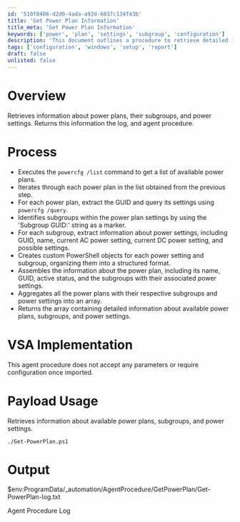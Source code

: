 ```yaml
---
id: '510f8406-d2d0-4ada-a92d-6837c134f43b'
title: 'Get Power Plan Information'
title_meta: 'Get Power Plan Information'
keywords: ['power', 'plan', 'settings', 'subgroup', 'configuration']
description: 'This document outlines a procedure to retrieve detailed information about power plans, their subgroups, and associated power settings using the powercfg command. It provides a structured output that can be logged and used for further analysis or configuration management.'
tags: ['configuration', 'windows', 'setup', 'report']
draft: false
unlisted: false
---
```

# Overview
Retrieves information about power plans, their subgroups, and power settings. Returns this information the log, and agent procedure.

# Process
- Executes the `powercfg /list` command to get a list of available power plans.
- Iterates through each power plan in the list obtained from the previous step.
- For each power plan, extract the GUID and query its settings using `powercfg /query`.
- Identifies subgroups within the power plan settings by using the 'Subgroup GUID:' string as a marker.
- For each subgroup, extract information about power settings, including GUID, name, current AC power setting, current DC power setting, and possible settings.
- Creates custom PowerShell objects for each power setting and subgroup, organizing them into a structured format.
- Assembles the information about the power plan, including its name, GUID, active status, and the subgroups with their associated power settings.
- Aggregates all the power plans with their respective subgroups and power settings into an array.
- Returns the array containing detailed information about available power plans, subgroups, and power settings.

# VSA Implementation
This agent procedure does not accept any parameters or require configuration once imported.

# Payload Usage
Retrieves information about available power plans, subgroups, and power settings.

```
./Get-PowerPlan.ps1
```

# Output
$env:ProgramData/_automation/AgentProcedure/GetPowerPlan/Get-PowerPlan-log.txt

Agent Procedure Log











